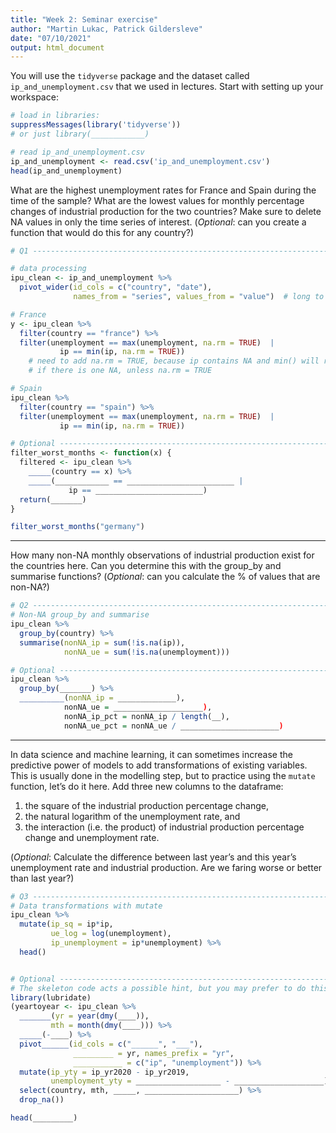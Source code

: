 ```yaml
---
title: "Week 2: Seminar exercise"
author: "Martin Lukac, Patrick Gildersleve"
date: "07/10/2021"
output: html_document
---
```


You will use the `tidyverse` package and the dataset called `ip_and_unemployment.csv` that we used in lectures. Start with setting up your workspace:

```r
# load in libraries:
suppressMessages(library('tidyverse'))
# or just library(____________)

# read ip_and_unemployment.csv
ip_and_unemployment <- read.csv('ip_and_unemployment.csv')
head(ip_and_unemployment)

```
    
What are the highest unemployment rates for France and Spain during the time of the sample?  What are the lowest values for monthly percentage changes of industrial production for the two countries? Make sure to delete NA values in only the time series of interest. (_Optional_: can you create a function that would do this for any country?)

```r
# Q1 --------------------------------------------------------------------------

# data processing
ipu_clean <- ip_and_unemployment %>%
  pivot_wider(id_cols = c("country", "date"), 
              names_from = "series", values_from = "value")  # long to wide

# France
y <- ipu_clean %>%
  filter(country == "france") %>%
  filter(unemployment == max(unemployment, na.rm = TRUE)  |
           ip == min(ip, na.rm = TRUE)) 
    # need to add na.rm = TRUE, because ip contains NA and min() will return NA
    # if there is one NA, unless na.rm = TRUE

# Spain
ipu_clean %>%
  filter(country == "spain") %>%
  filter(unemployment == max(unemployment, na.rm = TRUE)  | 
           ip == min(ip, na.rm = TRUE))

# Optional --------------------------------------------------------------------
filter_worst_months <- function(x) {
  filtered <- ipu_clean %>%
    _____(country == x) %>%
    _____(____________ == ________________________ | 
             ip == ________________________)
  return(_______)
}

filter_worst_months("germany")

```

-----

How many non-NA monthly observations of industrial production exist for the countries here. Can you  determine this with the group_by and summarise functions? (_Optional_: can you calculate the % of values that are non-NA?)

```r
# Q2 --------------------------------------------------------------------------
# Non-NA group_by and summarise
ipu_clean %>%
  group_by(country) %>%
  summarise(nonNA_ip = sum(!is.na(ip)),
            nonNA_ue = sum(!is.na(unemployment)))

# Optional --------------------------------------------------------------------
ipu_clean %>%
  group_by(_______) %>%
  __________(nonNA_ip = _____________),
            nonNA_ue = ____________________),
            nonNA_ip_pct = nonNA_ip / length(__),
            nonNA_ue_pct = nonNA_ue / ______________________)


```

-----

In data science and machine learning, it can sometimes increase the predictive power of models to add transformations of existing variables. This is usually done in the modelling step, but to practice using the `mutate` function, let's do it here. Add three new columns to the dataframe: 

  1. the square of the industrial production percentage change, 
  2. the natural logarithm of the unemployment rate, and 
  3. the interaction (i.e. the product) of industrial production percentage change and unemployment rate.
  
(_Optional_: Calculate the difference between last year's and this year's unemployment rate and industrial production. Are we faring worse or better than last year?)

```r
# Q3 --------------------------------------------------------------------------
# Data transformations with mutate
ipu_clean %>%
  mutate(ip_sq = ip*ip,
         ue_log = log(unemployment),
         ip_unemployment = ip*unemployment) %>%
  head()


# Optional --------------------------------------------------------------------
# The skeleton code acts a possible hint, but you may prefer to do this more complex task your own way
library(lubridate)
(yeartoyear <- ipu_clean %>%
  _______(yr = year(dmy(____)),
         mth = month(dmy(____))) %>%
  _____(-____) %>%
  pivot______(id_cols = c("______", "___"),
              _________ = yr, names_prefix = "yr",
              ___________ = c("ip", "unemployment")) %>%
  mutate(ip_yty = ip_yr2020 - ip_yr2019,
         unemployment_yty = ___________________ - ____________________) %>%
  select(country, mth, _____, _____________________) %>%
  drop_na())

head(_________)

```
